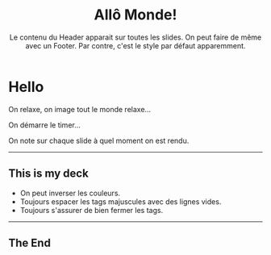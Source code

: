 

<Head>
  <title>mdx-deck alpp</title>
</Head>

<Header>

# Allô Monde!

Le contenu du Header apparait sur toutes les slides. On peut faire de même avec un Footer. Par contre, c'est le style par défaut apparemment.

</Header>

# Hello

<Notes>

On relaxe, on image tout le monde relaxe...

On démarre le timer...

On note sur chaque slide à quel moment on est rendu.

</Notes> 

---

<Invert>

## This is my deck

- On peut inverser les couleurs.
- Toujours espacer les tags majuscules avec des lignes vides.
- Toujours s'assurer de bien fermer les tags.

</Invert>

---

## The End

